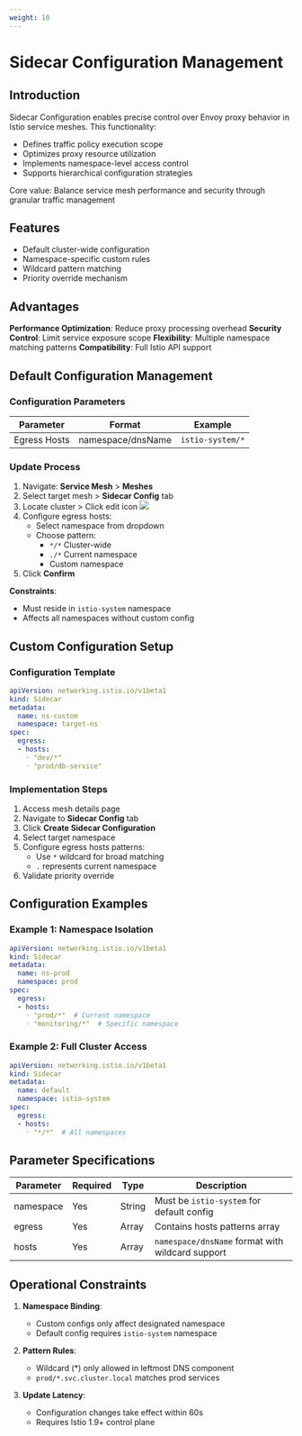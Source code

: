 ```yaml
---
weight: 10
---
```


# Sidecar Configuration Management

## Introduction
Sidecar Configuration enables precise control over Envoy proxy behavior in Istio service meshes. This functionality:

- Defines traffic policy execution scope
- Optimizes proxy resource utilization
- Implements namespace-level access control
- Supports hierarchical configuration strategies

Core value: Balance service mesh performance and security through granular traffic management

## Features
- Default cluster-wide configuration
- Namespace-specific custom rules
- Wildcard pattern matching
- Priority override mechanism

## Advantages
**Performance Optimization**: Reduce proxy processing overhead
**Security Control**: Limit service exposure scope
**Flexibility**: Multiple namespace matching patterns
**Compatibility**: Full Istio API support

## Default Configuration Management

### Configuration Parameters
| Parameter | Format | Example |
|-----------|--------|---------|
| Egress Hosts | namespace/dnsName | `istio-system/*` |

### Update Process
1. Navigate: **Service Mesh** > **Meshes**
2. Select target mesh > **Sidecar Config** tab
3. Locate cluster > Click edit icon ![](../assets/00pencil.png)
4. Configure egress hosts:
   - Select namespace from dropdown
   - Choose pattern:
     - `*/*` Cluster-wide
     - `./*` Current namespace
     - Custom namespace
5. Click **Confirm**

**Constraints**:
- Must reside in `istio-system` namespace
- Affects all namespaces without custom config

## Custom Configuration Setup

### Configuration Template
```yaml
apiVersion: networking.istio.io/v1beta1
kind: Sidecar
metadata:
  name: ns-custom
  namespace: target-ns
spec:
  egress:
  - hosts:
    ◦ "dev/*"
    ◦ "prod/db-service"
```

### Implementation Steps
1. Access mesh details page
2. Navigate to **Sidecar Config** tab
3. Click **Create Sidecar Configuration**
4. Select target namespace
5. Configure egress hosts patterns:
   - Use `*` wildcard for broad matching
   - `.` represents current namespace
6. Validate priority override

## Configuration Examples

### Example 1: Namespace Isolation
```yaml
apiVersion: networking.istio.io/v1beta1
kind: Sidecar
metadata:
  name: ns-prod
  namespace: prod
spec:
  egress:
  - hosts:
    ◦ "prod/*"  # Current namespace
    ◦ "monitoring/*"  # Specific namespace
```

### Example 2: Full Cluster Access
```yaml
apiVersion: networking.istio.io/v1beta1
kind: Sidecar
metadata:
  name: default
  namespace: istio-system
spec:
  egress:
  - hosts:
    ◦ "*/*"  # All namespaces
```

## Parameter Specifications
| Parameter | Required | Type | Description |
|-----------|----------|------|-------------|
| namespace | Yes | String | Must be `istio-system` for default config |
| egress | Yes | Array | Contains hosts patterns array |
| hosts | Yes | Array | `namespace/dnsName` format with wildcard support |

## Operational Constraints
1. **Namespace Binding**:
   - Custom configs only affect designated namespace
   - Default config requires `istio-system` namespace

2. **Pattern Rules**:
   - Wildcard (*) only allowed in leftmost DNS component
   - `prod/*.svc.cluster.local` matches prod services

3. **Update Latency**:
   - Configuration changes take effect within 60s
   - Requires Istio 1.9+ control plane

